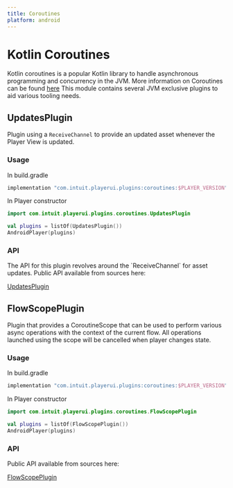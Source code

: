 ```yaml
---
title: Coroutines
platform: android
---
```



# Kotlin Coroutines

Kotlin coroutines is a popular Kotlin library to handle asynchronous programming and concurrency in the JVM. More information on Coroutines can be found [here](https://kotlinlang.org/docs/coroutines-overview.html)
This module contains several JVM exclusive plugins to aid various tooling needs.

## UpdatesPlugin

Plugin using a `ReceiveChannel` to provide an updated asset whenever the Player View is updated.

### Usage

<PlatformTabs>
  <Fragment slot='android'>
In build.gradle

```kotlin
implementation "com.intuit.playerui.plugins:coroutines:$PLAYER_VERSION"
```

In Player constructor

```kotlin
import com.intuit.playerui.plugins.coroutines.UpdatesPlugin

val plugins = listOf(UpdatesPlugin())
AndroidPlayer(plugins)
```

  </Fragment>
</PlatformTabs>

### API

<PlatformTabs>
  <Fragment slot='android'>
The API for this plugin revolves around the `ReceiveChannel` for asset updates.    
Public API available from sources here:

[UpdatesPlugin](https://github.com/player-ui/player/blob/main/plugins/coroutines/jvm/src/main/kotlin/com/intuit/player/plugins/coroutines/UpdatesPlugin.kt)

  </Fragment>
</PlatformTabs>

## FlowScopePlugin

Plugin that provides a CoroutineScope that can be used to perform various async operations with the context of the current flow.
All operations launched using the scope will be cancelled when player changes state.

### Usage

<PlatformTabs>
  <Fragment slot='android'>
In build.gradle

```kotlin
implementation "com.intuit.playerui.plugins:coroutines:$PLAYER_VERSION"
```

In Player constructor

```kotlin
import com.intuit.playerui.plugins.coroutines.FlowScopePlugin

val plugins = listOf(FlowScopePlugin())
AndroidPlayer(plugins)
```

  </Fragment>
</PlatformTabs>

### API

<PlatformTabs>
  <Fragment slot='android'>

Public API available from sources here:

[FlowScopePlugin](https://github.com/player-ui/player/blob/main/plugins/coroutines/jvm/src/main/kotlin/com/intuit/player/plugins/coroutines/FlowScopePlugin.kt)

  </Fragment>
</PlatformTabs>

